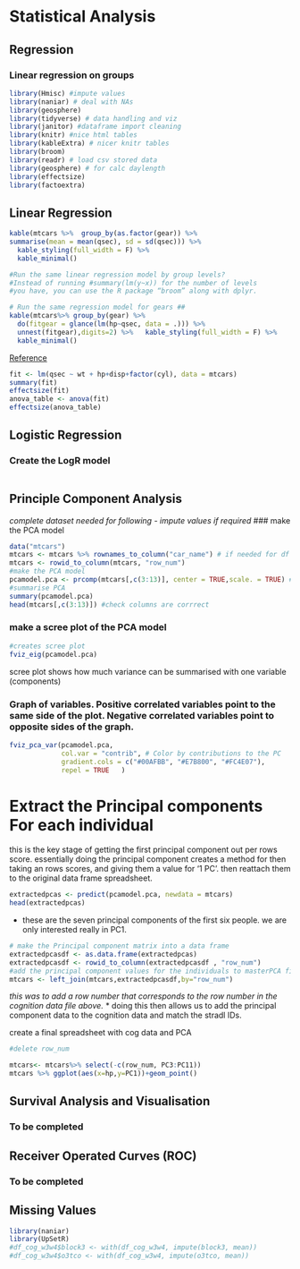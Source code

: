 # Statistical Analysis
##  Regression
### Linear regression on  groups

```r
library(Hmisc) #impute values
library(naniar) # deal with NAs
library(geosphere)
library(tidyverse) # data handling and viz
library(janitor) #dataframe import cleaning
library(knitr) #nice html tables
library(kableExtra) # nicer knitr tables
library(broom)
library(readr) # load csv stored data
library(geosphere) # for calc daylength
library(effectsize)
library(factoextra)
```

## Linear Regression
```r
kable(mtcars %>%  group_by(as.factor(gear)) %>%
summarise(mean = mean(qsec), sd = sd(qsec))) %>%
  kable_styling(full_width = F) %>%
  kable_minimal()

#Run the same linear regression model by group levels? 
#Instead of running #summary(lm(y~x)) for the number of levels 
#you have, you can use the R package “broom” along with dplyr.

# Run the same regression model for gears ##
kable(mtcars%>% group_by(gear) %>%
  do(fitgear = glance(lm(hp~qsec, data = .))) %>% 
  unnest(fitgear),digits=2) %>%   kable_styling(full_width = F) %>% 
  kable_minimal()
```
[Reference](https://stackoverflow.com/questions/22713325/fitting-several-regression-models-with-dplyr)

```r
fit <- lm(qsec ~ wt + hp+disp+factor(cyl), data = mtcars)
summary(fit)
effectsize(fit)
anova_table <- anova(fit)
effectsize(anova_table)


```



## Logistic Regression
### Create the LogR model
```r

```

## Principle Component Analysis

*complete dataset needed for following - impute values if required* 
### make the PCA model
```r
data("mtcars")
mtcars <- mtcars %>% rownames_to_column("car_name") # if needed for df
mtcars <- rowid_to_column(mtcars, "row_num")
#make the PCA model
pcamodel.pca <- prcomp(mtcars[,c(3:13)], center = TRUE,scale. = TRUE) # I prefer naming columns, but hard with PCA
#summarise PCA
summary(pcamodel.pca)
head(mtcars[,c(3:13)]) #check columns are corrrect
```

### make a scree plot of the PCA model
```r
#creates scree plot
fviz_eig(pcamodel.pca)
```
scree plot shows how much  variance can be summarised with one variable (components)

### Graph of variables. Positive correlated variables point to the same side of the plot. Negative correlated variables point to opposite sides of the graph.

```r
fviz_pca_var(pcamodel.pca,
             col.var = "contrib", # Color by contributions to the PC
             gradient.cols = c("#00AFBB", "#E7B800", "#FC4E07"),
             repel = TRUE   )
```
# Extract the Principal components For each individual

 this is the key stage of getting the first principal component out  per rows score.  essentially doing the principal component creates a method for then taking an rows scores,  and giving them a value for '1 PC'.   then reattach them to the original data frame spreadsheet.
```r
extractedpcas <- predict(pcamodel.pca, newdata = mtcars)
head(extractedpcas)
```

*  these are the  seven principal components of the first six people.  we are only interested really in PC1. 
```r
# make the Principal component matrix into a data frame 
extractedpcasdf <- as.data.frame(extractedpcas)
extractedpcasdf <- rowid_to_column(extractedpcasdf , "row_num")
#add the principal component values for the individuals to masterPCA file
mtcars <- left_join(mtcars,extractedpcasdf,by="row_num")
```
*this was to add a row number that corresponds to the row number in the cognition data file above.*
* doing this then allows us to add the principal component data to the cognition data and match the stradl IDs.

create a final spreadsheet with cog data and PCA
```r
#delete row_num

mtcars<- mtcars%>% select(-c(row_num, PC3:PC11))
mtcars %>% ggplot(aes(x=hp,y=PC1))+geom_point()

```

## Survival Analysis and Visualisation
### To be completed

## Receiver Operated Curves (ROC)
### To be completed

## Missing Values 
```r
library(naniar)
library(UpSetR)
#df_cog_w3w4$block3 <- with(df_cog_w3w4, impute(block3, mean))
#df_cog_w3w4$o3tco <- with(df_cog_w3w4, impute(o3tco, mean))
```

